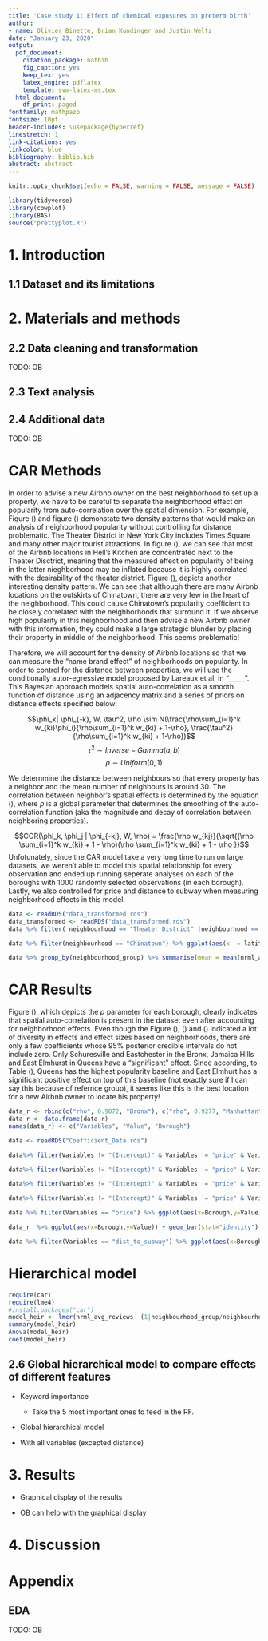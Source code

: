 ```yaml
---
title: 'Case study 1: Effect of chemical exposures on preterm birth'
author:
- name: Olivier Binette, Brian Kundinger and Justin Weltz
date: "January 23, 2020"
output:
  pdf_document:
    citation_package: natbib
    fig_caption: yes
    keep_tex: yes
    latex_engine: pdflatex
    template: svm-latex-ms.tex
  html_document:
    df_print: paged
fontfamily: mathpazo
fontsize: 10pt
header-includes: \usepackage{hyperref}
linestretch: 1
link-citations: yes
linkcolor: blue
bibliography: biblio.bib
abstract: abstract
---
```


```r
knitr::opts_chunk$set(echo = FALSE, warning = FALSE, message = FALSE)

library(tidyverse)
library(cowplot)
library(BAS)
source("prettyplot.R")
```

# 1. Introduction


## 1.1 Dataset and its limitations



# 2. Materials and methods

## 2.2 Data cleaning and transformation

TODO: OB

## 2.3 Text analysis


## 2.4 Additional data

TODO: OB

# CAR Methods

In order to advise a new Airbnb owner on the best neighborhood to set up a property, we have to be careful to separate the neighborhood effect on popularity from auto-correlation over the spatial dimension. For example, Figure () and figure () demonstate two density patterns that would make an analysis of neighborhood popularity without controlling for distance problematic. The Theater District in New York City includes Times Square and many other major tourist attractions. In figure (), we can see that most of the Airbnb locations in Hell's Kitchen are concentrated next to the Theater Disctrict, meaning that the measured effect on popularity of being in the latter nieghborhood may be inflated because it is highly correlated with the desirability of the theater district. Figure (), depicts another interesting density pattern. We can see that although there are many Airbnb locations on the outskirts of Chinatown, there are very few in the heart of the neighborhood. This could cause Chinatown's popularity coefficient to be closely correlated with the neighborhoods that surround it. If we observe high popularity in this neighborhood and then advise a new Airbnb owner with this information, they could make a large strategic blunder by placing their property in middle of the neighborhood. This seems problematic!

Therefore, we will account for the density of Airbnb locations so that we can measure the "name brand effect" of neighborhoods on popularity. In order to control for the distance between properties, we will use the conditionally autor-egressive model proposed by Lareaux et al. in "_____". This Bayesian approach models spatial auto-correlation as a smooth function of distance using an adjacency matrix and a series of priors on distance effects specified below:

$$\phi_k| \phi_{-k}, W, \tau^2, \rho \sim N(\frac{\rho\sum_{i=1}^k w_{ki}\phi_i}{\rho\sum_{i=1}^k w_{ki} + 1-\rho}, \frac{\tau^2}{\rho\sum_{i=1}^k w_{ki} + 1-\rho})$$
$$\tau^2 \sim Inverse-Gamma(a,b)$$
$$\rho \sim Uniform(0,1)$$

We deternmine the distance between neighbours so that every property has a neighbor and the mean number of neighbours is around 30. The correlation between neighbor's spatial effects is determined by the equation (), where $\rho$ is a global parameter that determines the smoothing of the auto-correlation function (aka the magnitude and decay of correlation between neighboring properties). 

$$COR(\phi_k, \phi_j | \phi_{-kj}, W, \rho) = \frac{\rho w_{kj}}{\sqrt{(\rho \sum_{i=1}^k w_{ki} + 1 - \rho)(\rho \sum_{i=1}^k w_{ki} + 1 - \rho }}$$
Unfotunately, since the CAR model take a very long time to run on large datasets, we weren't able to model this spatial relationship for every observation and ended up running seperate analyses on each of the boroughs with 1000 randomly selected observations (in each borough). Lastly, we also controlled for price and distance to subway when measuring neighborhood effects in this model.

```r
data <- readRDS("data_transformed.rds")
data_transformed <- readRDS("data_transformed.rds")
data %>% filter( neighbourhood == "Theater District" |neighbourhood == "Hell's Kitchen") %>% ggplot(aes(x  = latitude, y = longitude, color = neighbourhood)) + stat_density2d(aes(fill = ..level..), geom= "polygon") + theme(legend.position = "none") + ggtitle("Hell's Kitchen and Theater District Density")

data %>% filter(neighbourhood == "Chinatown") %>% ggplot(aes(x  = latitude, y = longitude)) + stat_density2d(aes(fill = ..level..), geom= "polygon") + theme(legend.position = "none") + ggtitle("Chinatown Density")

data %>% group_by(neighbourhood_group) %>% summarise(mean = mean(nrml_avg_reviews))
```

# CAR Results

Figure (), which depicts the $\rho$ parameter for each borough, clearly indicates that spatial auto-correlation is present in the dataset even after accounting for neighborhood effects. Even though the Figure (), () and () indicated a lot of diversity in effects and effect sizes based on neighborhoods, there are only a few coefficients whose $95\%$ posterior credible intervals do not include zero. Only Schuresville and Eastchester in the Bronx, Jamaica Hills and East Elmhurst in Queens have a "significant" effect. Since according, to Table (), Queens has the highest popularity baseline and East Elmhurt has a significant positive effect on top of this baseline (not exactly sure if I can say this because of refernce group), it seems like this is the best location for a new Airbnb owner to locate his property!

```r

data_r <- rbind(c("rho", 0.9072, "Bronx"), c("rho", 0.9277, "Manhattan"),  c("rho", 0.7474, "Queens"), c("rho", 0.7389, "Brooklyn"))
data_r <- data.frame(data_r)
names(data_r) <- c("Variables", "Value", "Borough")

data <- readRDS("Coefficient_Data.rds")

data%>% filter(Variables != "(Intercept)" & Variables != "price" & Variables != "dist_to_subway") %>% filter(Borough == "Bronx") %>% ggplot(aes(x=Variables,y=Value)) + geom_bar(stat="identity") + theme(axis.text.x = element_text(angle = 90, hjust = 1)) + ggtitle("Bronx Coefficients")

data%>% filter(Variables != "(Intercept)" & Variables != "price" & Variables != "dist_to_subway") %>% filter(Borough == "Manhattan") %>% ggplot(aes(x=Variables,y=Value)) + geom_bar(stat="identity") + theme(axis.text.x = element_text(angle = 90, hjust = 1)) + ggtitle("Manhattan Coefficients")

data%>% filter(Variables != "(Intercept)" & Variables != "price" & Variables != "dist_to_subway") %>% filter(Borough == "Queens") %>% ggplot(aes(x=Variables,y=Value)) + geom_bar(stat="identity") + theme(axis.text.x = element_text(angle = 90, hjust = 1)) + ggtitle("Queens Coefficients")

data%>% filter(Variables != "(Intercept)" & Variables != "price" & Variables != "dist_to_subway") %>% filter(Borough == "Brooklyn") %>% ggplot(aes(x=Variables,y=Value)) + geom_bar(stat="identity") + theme(axis.text.x = element_text(angle = 90, hjust = 1))+ ggtitle("Brooklyn Coefficients")

data %>% filter(Variables == "price") %>% ggplot(aes(x=Borough,y=Value)) + geom_bar(stat="identity") + theme(axis.text.x = element_text(angle = 90, hjust = 1)) + ggtitle("Price Coefficients")

data_r  %>% ggplot(aes(x=Borough,y=Value)) + geom_bar(stat="identity") + theme(axis.text.x = element_text(angle = 90, hjust = 1)) + ggtitle("Rho Coefficients")

data %>% filter(Variables == "dist_to_subway") %>% ggplot(aes(x=Borough,y=Value)) + geom_bar(stat="identity") + theme(axis.text.x = element_text(angle = 90, hjust = 1)) + ggtitle("Distance To Subw Coefficients")
```

# Hierarchical model

```r
require(car)
require(lme4)
#install.packages("car")
model_heir <- lmer(nrml_avg_reviews~ (1|neighbourhood_group/neighbourhood)+price +dist_to_subway, data = data_transformed)
summary(model_heir)
Anova(model_heir)
coef(model_heir)

```

## 2.6 Global hierarchical model to compare effects of different features

- Keyword importance
    - Take the 5 most important ones to feed in the RF.

- Global hierarchical model

- With all variables (excepted distance)


# 3. Results

- Graphical display of the results

- OB can help with the graphical display


# 4. Discussion


# Appendix

## EDA
TODO: OB

